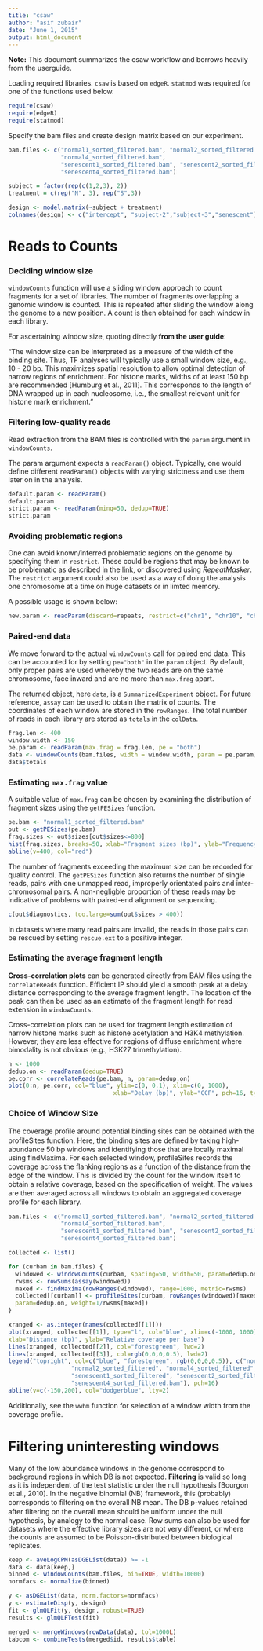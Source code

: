 ```yaml
---
title: "csaw"
author: "asif zubair"
date: "June 1, 2015"
output: html_document
---
```


**Note:** This document summarizes the csaw workflow and borrows heavily from the userguide. 

Loading required libraries. `csaw` is based on `edgeR`. `statmod` was required for one of the functions used below.

```r
require(csaw) 
require(edgeR) 
require(statmod)
```

Specify the bam files and create design matrix based on our experiment.

```r
bam.files <- c("normal1_sorted_filtered.bam", "normal2_sorted_filtered.bam", 
               "normal4_sorted_filtered.bam", 
               "senescent1_sorted_filtered.bam", "senescent2_sorted_filtered.bam", 
               "senescent4_sorted_filtered.bam") 

subject = factor(rep(c(1,2,3), 2))
treatment = c(rep("N", 3), rep("S",3))

design <- model.matrix(~subject + treatment) 
colnames(design) <- c("intercept", "subject-2","subject-3","senescent")
```
# Reads to Counts #

### Deciding window size ###

`windowCounts` function will use a sliding window approach to count fragments for a set of libraries. The number of fragments
overlapping a genomic window is counted. This is repeated after sliding the window along the genome to a new position. A count is then obtained for each window in each library.

For ascertaining window size, quoting directly **from the user guide**: 

"The window size can be interpreted as a measure of the width of the binding site. Thus, TF analyses will typically use a small window size, e.g., 10 - 20 bp. This maximizes spatial resolution to allow optimal detection of narrow regions of enrichment. For histone marks, widths of at least 150 bp are recommended [Humburg et al., 2011]. This corresponds to the length of DNA wrapped up in each nucleosome, i.e., the smallest relevant unit for histone mark enrichment."

### Filtering low-quality reads ###

Read extraction from the BAM files is controlled with the `param` argument in `windowCounts`. 

The param argument expects a `readParam()` object. Typically, one would define different `readParam()` objects with varying strictness and use them later on in the analysis. 

```r
default.param <- readParam()
default.param
strict.param <- readParam(minq=50, dedup=TRUE)
strict.param
```

### Avoiding problematic regions ###

One can avoid known/inferred problematic regions on the genome by specifying them in `restrict`. These could be regions that may be known to be problematic as described in the [link](https://sites.google.com/site/anshulkundaje/projects/blacklists), or discovered using *RepeatMasker*. The `restrict` argument could also be used as a way of doing the analysis one chromosome at a time on huge datasets or in limted memory. 

A possible usage is shown below:

```r
new.param <- readParam(discard=repeats, restrict=c("chr1", "chr10", "chrX"))
```

### Paired-end data ###

We move forward to the actual `windowCounts` call for paired end data. This can be accounted for by setting `pe="both"` in the `param` object. By default, only proper pairs are used whereby the two reads are on the same chromosome, face inward and are no more than `max.frag` apart.

The returned object, here `data`, is a `SummarizedExperiment` object. For future reference, `assay` can be used to obtain the matrix of counts. The coordinates of each window are stored in the `rowRanges`. The total number of reads in each library are stored as `totals` in the `colData`. 

```r
frag.len <- 400
window.width <- 150
pe.param <- readParam(max.frag = frag.len, pe = "both")
data <- windowCounts(bam.files, width = window.width, param = pe.param)
data$totals
```

### Estimating `max.frag` value ###

A suitable value of `max.frag` can be chosen by examining the distribution of fragment sizes using the `getPESizes` function.

```r
pe.bam <- "normal1_sorted_filtered.bam"
out <- getPESizes(pe.bam)
frag.sizes <- out$sizes[out$sizes<=800]
hist(frag.sizes, breaks=50, xlab="Fragment sizes (bp)", ylab="Frequency", main="")
abline(v=400, col="red")
```

The number of fragments exceeding the maximum size can be recorded for quality control. The `getPESizes` function also returns the number of single reads, pairs with one unmapped read, improperly orientated pairs and inter-chromosomal pairs. A non-negligble proportion of these reads may be indicative of problems with paired-end alignment or sequencing. 

```r
c(out$diagnostics, too.large=sum(out$sizes > 400))
```

In datasets where many read pairs are invalid, the reads in those pairs can be rescued by setting `rescue.ext` to a positive integer.

### Estimating the average fragment length ###

**Cross-correlation plots** can be generated directly from BAM ﬁles using the `correlateReads` function. Efficient IP should yield a smooth peak at a delay distance corresponding to the average fragment length. The location of the peak can then be used as an estimate of the fragment length for read extension in `windowCounts`. 

Cross-correlation plots can be used for fragment length estimation of narrow histone marks such as histone acetylation and H3K4 methylation. However, they are less effective for regions of diffuse enrichment where bimodality is not obvious (e.g., H3K27 trimethylation).

```r
n <- 1000 
dedup.on <- readParam(dedup=TRUE) 
pe.corr <- correlateReads(pe.bam, n, param=dedup.on) 
plot(0:n, pe.corr, col="blue", ylim=c(0, 0.1), xlim=c(0, 1000), 
                              xlab="Delay (bp)", ylab="CCF", pch=16, type="l", lwd=2) 
```

### Choice of Window Size ###

The coverage proﬁle around potential binding sites can be obtained with the profileSites function. Here, the binding sites are deﬁned by taking high-abundance 50 bp windows and identifying those that are locally maximal using findMaxima. For each selected window, profileSites records the coverage across the ﬂanking regions as a function of the distance from the edge of the window. This is divided by the count for the window itself to obtain a relative coverage, based on the speciﬁcation of weight. The values are then averaged across all windows to obtain an aggregated coverage proﬁle for each library.

```r
bam.files <- c("normal1_sorted_filtered.bam", "normal2_sorted_filtered.bam", 
               "normal4_sorted_filtered.bam", 
               "senescent1_sorted_filtered.bam", "senescent2_sorted_filtered.bam", 
               "senescent4_sorted_filtered.bam")

collected <- list()

for (curbam in bam.files) {
  windowed <- windowCounts(curbam, spacing=50, width=50, param=dedup.on, filter=20)
  rwsms <- rowSums(assay(windowed))
  maxed <- findMaxima(rowRanges(windowed), range=1000, metric=rwsms)
  collected[[curbam]] <- profileSites(curbam, rowRanges(windowed)[maxed],
  param=dedup.on, weight=1/rwsms[maxed])
}

xranged <- as.integer(names(collected[[1]]))
plot(xranged, collected[[1]], type="l", col="blue", xlim=c(-1000, 1000), lwd=2,
xlab="Distance (bp)", ylab="Relative coverage per base")
lines(xranged, collected[[2]], col="forestgreen", lwd=2)
lines(xranged, collected[[3]], col=rgb(0,0,0,0.5), lwd=2)
legend("topright", col=c("blue", "forestgreen", rgb(0,0,0,0.5)), c("normal1_sorted_filtered", 
                  "normal2_sorted_filtered", "normal4_sorted_filtered", 
                  "senescent1_sorted_filtered", "senescent2_sorted_filtered", 
                  "senescent4_sorted_filtered.bam"), pch=16)
abline(v=c(-150,200), col="dodgerblue", lty=2)
```
Additionally, see the `wwhm` function for selection of a window width from the coverage proﬁle.

# Filtering uninteresting windows #

Many of the low abundance windows in the genome correspond to background regions in which DB is not expected. **Filtering** is valid so long as it is independent of the test statistic under the null hypothesis [Bourgon et al., 2010]. In the negative binomial (NB) framework, this (probably) corresponds to ﬁltering on the overall NB mean. The DB p-values retained after ﬁltering on the overall mean should be uniform under the null hypothesis, by analogy to the normal case. Row sums can also be used for datasets where the effective library sizes are not very different, or where the counts are assumed to be Poisson-distributed between biological replicates.


```r
keep <- aveLogCPM(asDGEList(data)) >= -1 
data <- data[keep,]
binned <- windowCounts(bam.files, bin=TRUE, width=10000) 
normfacs <- normalize(binned)
```

```r
y <- asDGEList(data, norm.factors=normfacs) 
y <- estimateDisp(y, design) 
fit <- glmQLFit(y, design, robust=TRUE) 
results <- glmQLFTest(fit)
```

```r
merged <- mergeWindows(rowData(data), tol=1000L) 
tabcom <- combineTests(merged$id, results$table)
```




